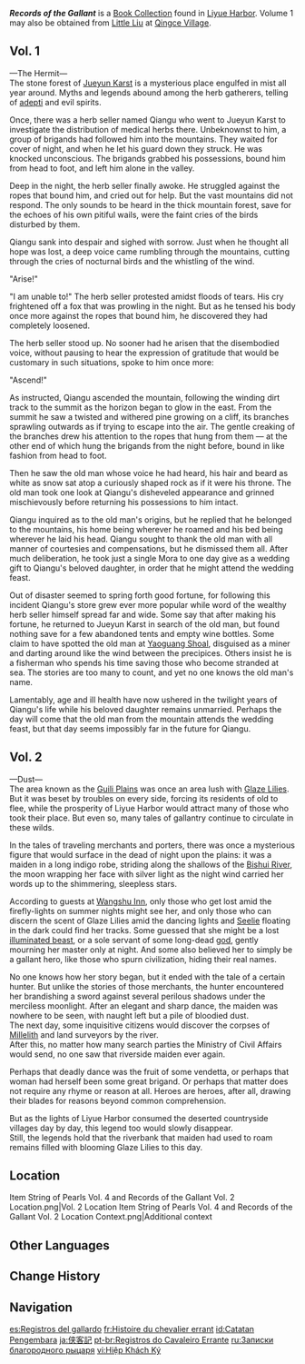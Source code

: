 {{Book Collection Infobox
|image     = Book Records of the Gallant.png
|quality   = 3
|region_lore = Liyue
|region_location = Liyue
|volumes   = 2
|vol1      = Sold by [[Jifang]] at [[Wanwen Bookhouse]] in [[Liyue Harbor]]<br>[[Little Liu]] Dialogue Reward
|vol2      = On the rooftop of Wanwen Bookhouse in Liyue Harbor
}}
'''''Records of the Gallant''''' is a [[Book Collection]] found in [[Liyue Harbor]]. Volume 1 may also be obtained from [[Little Liu]] at [[Qingce Village]].

==Vol. 1==
{{Description|A compilation of stories and legends of various knights-errant in Liyue. Some of them have been told for a long time but are still popular among the people.}}

&mdash;The Hermit&mdash;<br>
The stone forest of [[Jueyun Karst]] is a mysterious place engulfed in mist all year around. Myths and legends abound among the herb gatherers, telling of [[adepti]] and evil spirits.

Once, there was a herb seller named Qiangu who went to Jueyun Karst to investigate the distribution of medical herbs there. Unbeknownst to him, a group of brigands had followed him into the mountains. They waited for cover of night, and when he let his guard down they struck. He was knocked unconscious. The brigands grabbed his possessions, bound him from head to foot, and left him alone in the valley.

Deep in the night, the herb seller finally awoke. He struggled against the ropes that bound him, and cried out for help. But the vast mountains did not respond. The only sounds to be heard in the thick mountain forest, save for the echoes of his own pitiful wails, were the faint cries of the birds disturbed by them.

Qiangu sank into despair and sighed with sorrow. Just when he thought all hope was lost, a deep voice came rumbling through the mountains, cutting through the cries of nocturnal birds and the whistling of the wind.

"Arise!"

"I am unable to!" The herb seller protested amidst floods of tears. His cry frightened off a fox that was prowling in the night. But as he tensed his body once more against the ropes that bound him, he discovered they had completely loosened.

The herb seller stood up. No sooner had he arisen that the disembodied voice, without pausing to hear the expression of gratitude that would be customary in such situations, spoke to him once more:

"Ascend!"

As instructed, Qiangu ascended the mountain, following the winding dirt track to the summit as the horizon began to glow in the east. From the summit he saw a twisted and withered pine growing on a cliff, its branches sprawling outwards as if trying to escape into the air. The gentle creaking of the branches drew his attention to the ropes that hung from them &mdash; at the other end of which hung the brigands from the night before, bound in like fashion from head to foot.

Then he saw the old man whose voice he had heard, his hair and beard as white as snow sat atop a curiously shaped rock as if it were his throne. The old man took one look at Qiangu's disheveled appearance and grinned mischievously before returning his possessions to him intact.

Qiangu inquired as to the old man's origins, but he replied that he belonged to the mountains, his home being wherever he roamed and his bed being wherever he laid his head. Qiangu sought to thank the old man with all manner of courtesies and compensations, but he dismissed them all. After much deliberation, he took just a single Mora to one day give as a wedding gift to Qiangu's beloved daughter, in order that he might attend the wedding feast.

Out of disaster seemed to spring forth good fortune, for following this incident Qiangu's store grew ever more popular while word of the wealthy herb seller himself spread far and wide. Some say that after making his fortune, he returned to Jueyun Karst in search of the old man, but found nothing save for a few abandoned tents and empty wine bottles. Some claim to have spotted the old man at [[Yaoguang Shoal]], disguised as a miner and darting around like the wind between the precipices. Others insist he is a fisherman who spends his time saving those who become stranded at sea. The stories are too many to count, and yet no one knows the old man's name.

Lamentably, age and ill health have now ushered in the twilight years of Qiangu's life while his beloved daughter remains unmarried. Perhaps the day will come that the old man from the mountain attends the wedding feast, but that day seems impossibly far in the future for Qiangu.

==Vol. 2==
{{Description|A compilation of stories and legends of various knights-errant in Liyue. Some of them have been told for a long time but are still popular among the people.}}

&mdash;Dust&mdash;<br>
The area known as the [[Guili Plains]] was once an area lush with [[Glaze Lily|Glaze Lilies]]. But it was beset by troubles on every side, forcing its residents of old to flee, while the prosperity of Liyue Harbor would attract many of those who took their place. But even so, many tales of gallantry continue to circulate in these wilds.

In the tales of traveling merchants and porters, there was once a mysterious figure that would surface in the dead of night upon the plains: it was a maiden in a long indigo robe, striding along the shallows of the [[Bishui River]], the moon wrapping her face with silver light as the night wind carried her words up to the shimmering, sleepless stars.

According to guests at [[Wangshu Inn]], only those who get lost amid the firefly-lights on summer nights might see her, and only those who can discern the scent of Glaze Lilies amid the dancing lights and [[Seelie]] floating in the dark could find her tracks. Some guessed that she might be a lost [[illuminated beast]], or a sole servant of some long-dead [[god]], gently mourning her master only at night. And some also believed her to simply be a gallant hero, like those who spurn civilization, hiding their real names.

No one knows how her story began, but it ended with the tale of a certain hunter. But unlike the stories of those merchants, the hunter encountered her brandishing a sword against several perilous shadows under the merciless moonlight. After an elegant and sharp dance, the maiden was nowhere to be seen, with naught left but a pile of bloodied dust.<br>The next day, some inquisitive citizens would discover the corpses of [[Millelith]] and land surveyors by the river.<br>After this, no matter how many search parties the Ministry of Civil Affairs would send, no one saw that riverside maiden ever again.

Perhaps that deadly dance was the fruit of some vendetta, or perhaps that woman had herself been some great brigand. Or perhaps that matter does not require any rhyme or reason at all. Heroes are heroes, after all, drawing their blades for reasons beyond common comprehension.

But as the lights of Liyue Harbor consumed the deserted countryside villages day by day, this legend too would slowly disappear.<br>Still, the legends hold that the riverbank that maiden had used to roam remains filled with blooming Glaze Lilies to this day.

==Location==
<gallery>
Item String of Pearls Vol. 4 and Records of the Gallant Vol. 2 Location.png|Vol. 2 Location
Item String of Pearls Vol. 4 and Records of the Gallant Vol. 2 Location Context.png|Additional context
</gallery>

==Other Languages==
{{Other Languages
|en      = Records of the Gallant
|zhs     = 侠客记
|zhs_rm  = Xiákè Jì
|zht     = 俠客記
|zht_rm  = Xiákè Jì
|zh_tl   = Knight Records
|ja      = 侠客記
|ja_rm   = Kyoukakushi{{Assumed}}
|ja_tl   = Self-styled Humanitarian Record{{Sino|ja}}
|ko      = 협객기
|ko_tl   = Story of Knight-Errant
|es      = Registros del gallardo
|es_tl   = Records of the Gallant
|fr      = Histoire du chevalier errant
|fr_tl   = Story of the Wandering Knight
|ru      = Записки благородного рыцаря
|ru_tl   = Notes of the Noble Knight
|th      = บันทึกของอัศวินพเนจร
|th_rm   = Banthuek khong atsawin pnechon
|th_tl   = Diary of a Wandering Knight
|vi      = Hiệp Khách Ký
|vi_tl   = 
|de      = Aufzeichnungen eines Helden
|de_tl   = Records of a Hero
|id      = Catatan Pengembara
|id_tl   = Traveler Records
|pt      = Registros do Cavaleiro Errante
|pt_tl   = Records of the Wandering Knight
|tr      = Cesur Şövalyenin Anıları
|tr_tl   = The Brave Knight's Memoirs
|it      = Racconti del gagliardo
|it_tl   = 
}}

==Change History==
{{Change History|1.0}}

==Navigation==
{{Book Navbox|Liyue}}

[[es:Registros del gallardo]]
[[fr:Histoire du chevalier errant]]
[[id:Catatan Pengembara]]
[[ja:侠客記]]
[[pt-br:Registros do Cavaleiro Errante]]
[[ru:Записки благородного рыцаря]]
[[vi:Hiệp Khách Ký]]